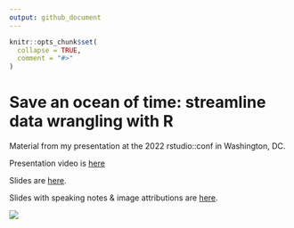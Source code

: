 ```yaml
---
output: github_document
---
```


<!-- README.md is generated from README.Rmd. Please edit that file -->

```r
knitr::opts_chunk$set(
  collapse = TRUE,
  comment = "#>"
)
```

# Save an ocean of time: streamline data wrangling with R

Material from my presentation at the 2022 rstudio::conf in Washington, DC.

Presentation video is [here](https://www.rstudio.com/conference/2022/talks/save-ocean-of-time-streamline/)

Slides are [here](https://github.com/dempsey-CMAR/2022_rstudio_conf/blob/main/Dempsey_rstudio_conf_slides.pdf).

Slides with speaking notes & image attributions are [here](https://github.com/dempsey-CMAR/2022_rstudio_conf/blob/main/Dempsey_rstudio_conf_slides_notes.pdf).

![](figs/save-ocean-of-time-streamline_talk-opt3.png)